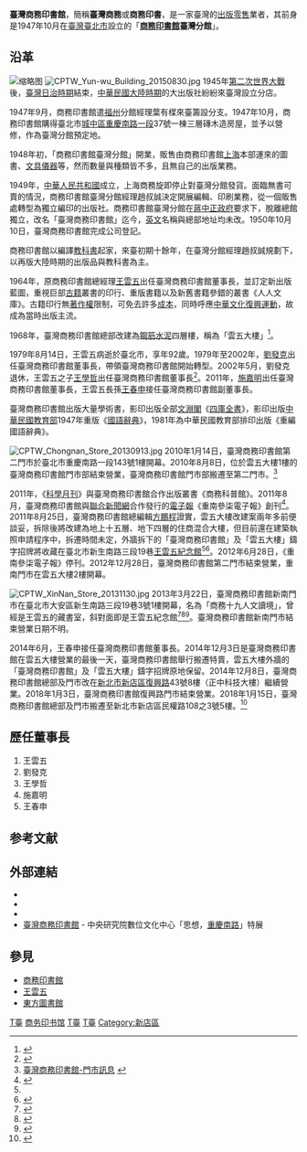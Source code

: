 {{Infobox Company 
|foundation = 1950年10月10日（公司登記日期）
|location = {{ROC}}[[新北市|新北市]][[新店區|新店區]]民權路108之3號5樓
|key_people = [[王春申|王春申]]（[[董事長|董事長]]）
|industry = [[出版|出版業]]
|products = 書籍
|revenue = 
|operating_income = 
|num_employees =
|parent = 
|divisions =
|subsid = 
|capital = [[新臺幣|新臺幣]]3,000,000元（2011年5月）
|market_value =
|accounting_period = 
|homepage = {{URL|www.cptw.com.tw}}
|footnotes = 
|company_name = 臺灣商務印書館股份有限公司
|company_name_en = The Commercial Press, Ltd.
|company_logo = [[檔案:Logo_臺灣商務印書.jpg|檔案:Logo 臺灣商務印書.jpg]]
|company_type = [[股份有限公司|股份有限公司]]
|company_slogan = 
|local_code_name = TW
|local_code = 03561906
|traded_as  =非上市 
|profit = 
|P/E ratio =
|earnings per share =
|Net asset value =
}}

'''臺灣商務印書館'''，簡稱'''臺灣商務'''或'''商務印書'''，是一家臺灣的[[出版社|出版]][[零售商|零售]]業者，其前身是1947年10月在[[臺灣|臺灣]][[臺北市|臺北市]]設立的「'''[[商務印書館|商務印書館]]臺灣分館'''」。

== 沿革 ==
[[File:Taiwan_Branch,_The_Commercial_Press_1948.jpg|缩略图]]
[[File:CPTW_Yun-wu_Building_20150830.jpg|right]]
1945年[[第二次世界大戰|第二次世界大戰]]後，[[臺灣日治時期|臺灣日治時期]]結束，[[中華民國大陸時期|中華民國大陸時期]]的大出版社紛紛來臺灣設立分店。

1947年9月，商務印書館遣[[福州|福州]]分館經理葉有楳來臺籌設分支。1947年10月，商務印書館購得臺北市[[城中區_(台北市)|城中區]][[重慶南路_(台北市)|重慶南路一段]]37號一棟三層磚木造房屋，並予以營修，作為臺灣分館預定地。

1948年初，「商務印書館臺灣分館」開業，販售由商務印書館[[上海|上海]]本部運來的圖書、[[文具|文具]][[儀器|儀器]]等，然而數量與種類皆不多，且無自己的出版業務。

1949年，[[中華人民共和國|中華人民共和國]]成立，上海商務旋即停止對臺灣分館發貨。面臨無書可賣的情況，商務印書館臺灣分館經理趙叔誠決定開展編輯、印刷業務，從一個販售處轉型為獨立編印的出版社。商務印書館臺灣分館在[[蔣中正政府|蔣中正政府]]要求下，脫離總館獨立，改名「臺灣商務印書館」迄今，[[英文|英文]]名稱與總部地址均未改。1950年10月10日，臺灣商務印書館完成公司登記。

商務印書館以編譯[[教科書|教科書]]起家，來臺初期十餘年，在臺灣分館經理趙叔誠規劃下，以再版大陸時期的出版品與教科書為主。

1964年，原商務印書館總經理[[王雲五|王雲五]]出任臺灣商務印書館董事長，並訂定新出版藍圖，重視巨部[[古籍|古籍]]叢書的印行、重版書籍以及新舊書籍參錯的叢書《人人文庫》。古籍印行無[[著作權|著作權]]限制，可免去許多[[成本|成本]]，同時呼應[[中華文化復興運動|中華文化復興運動]]，故成為當時出版主流。

1968年，臺灣商務印書館總部改建為[[鋼筋水泥|鋼筋水泥]]四層樓，稱為「雲五大樓」<ref name="cntimes1">{{cite web |url = http://chincenter.fg.tp.edu.tw/~writing/news.php?id=1224831030&PHPSESSID=2b45d433329b6e7e5f8edf1e877d2065 |title = 重慶南路地標 臺灣商務一甲子 雲五大樓改建 |author = 林欣誼 |publisher = [[中國時報|中國時報]] |date = 2011-08-26 |accessdate = 2013-05-25 |language = zh-tw }}{{dead link|date=2018年4月 |bot=InternetArchiveBot |fix-attempted=yes }}</ref>。

1979年8月14日，王雲五病逝於臺北市，享年92歲。1979年至2002年，[[劉發克|劉發克]]出任臺灣商務印書館董事長，帶領臺灣商務印書館開始轉型。2002年5月，劉發克退休，王雲五之子[[王學哲|王學哲]]出任臺灣商務印書館董事長<ref>{{cite web |url = http://news.chinatimes.com/Chinatimes/Philology/Philology-artnews/0,3409,112002112400163+110513+20021124+news,00.html |title = 王雲五之子王學哲掌舵 商務印書館重新出發 |author = 陳文芬 |publisher = [[中時電子報|中時電子報]] |date = 2002-11-24 |accessdate = 2014-02-04 |language = zh-tw |deadurl = yes |archiveurl = https://web.archive.org/web/20140222065142/http://news.chinatimes.com/Chinatimes/Philology/Philology-artnews/0,3409,112002112400163+110513+20021124+news,00.html |archivedate = 2014-02-22 }}</ref>。2011年，[[施嘉明|施嘉明]]出任臺灣商務印書館董事長，王雲五長孫[[王春申|王春申]]接任臺灣商務印書館副董事長。

臺灣商務印書館出版大量學術書，影印出版全部[[文淵閣|文淵閣]]《[[四庫全書|四庫全書]]》，影印出版[[中華民國教育部|中華民國教育部]]1947年重版《[[教育部國語辭典|國語辭典]]》，1981年為中華民國教育部排印出版《重編國語辭典》。

[[File:CPTW_Chongnan_Store_20130913.jpg|right]]
2010年1月14日，臺灣商務印書館第二門市於臺北市重慶南路一段143號1樓開幕。2010年8月8日，位於雲五大樓1樓的臺灣商務印書館門市部結束營業，臺灣商務印書館門市部搬遷至第二門市。<ref>[http://www.cptw.com.tw/event/shop/index.html 臺灣商務印書館-門市訊息] {{webarchive|url=https://web.archive.org/web/20110829031254/http://www.cptw.com.tw/event/shop/index.html |date=2011-08-29 }}</ref>

2011年，《[[科學月刊|科學月刊]]》與臺灣商務印書館合作出版叢書《商務科普館》。2011年8月，臺灣商務印書館與[[聯合新聞網|聯合新聞網]]合作發行的[[電子報|電子報]]《重南參柒電子報》創刊<ref>{{cite web |url = http://chincenter.fg.tp.edu.tw/~writing/news.php?id=1224831034 |title = 重南參柒電子報 揭探書籍背後的精彩故事 |author = 台北訊 |publisher = 聯合新聞網 |date = 2011-08-29 |accessdate = 2014-08-23 |language = zh-tw }}{{dead link|date=2018年4月 |bot=InternetArchiveBot |fix-attempted=yes }}</ref>。2011年8月25日，臺灣商務印書館總編輯[[方鵬程|方鵬程]]證實，雲五大樓改建案兩年多前便談妥，拆除後將改建為地上十五層、地下四層的住商混合大樓，但目前還在建築執照申請程序中，拆遷時間未定，外牆拆下的「臺灣商務印書館」及「雲五大樓」鑄字招牌將收藏在臺北市新生南路三段19巷[[王雲五紀念館|王雲五紀念館]]<ref name="cntimes1"/><ref name="tvbs1">{{cite web |url = http://news.tvbs.com.tw/old-news.html?nid=64857 |title = 出版「未央歌」聞名 「台灣商務」大樓將拆 |author = 史靜芬 |publisher = TVBS新聞 |date = 2011-08-27 |accessdate = 2015-12-09 |language = zh-tw}}</ref>。2012年6月28日，《重南參柒電子報》停刊。2012年12月28日，臺灣商務印書館第二門市結束營業，重南門市在雲五大樓2樓開幕。

[[File:CPTW_XinNan_Store_20131130.jpg|thumb]]
2013年3月22日，臺灣商務印書館新南門市在臺北市大安區新生南路三段19巷3號1樓開幕，名為「商務十九人文讀境」，曾經是王雲五的藏書室，斜對面即是王雲五紀念館<ref>{{cite web |url = http://cci.culture.tw/cci/cci/news2_detail.php?p=263&sn=5925 |title = 台灣商務印書館 新生南路開新店  |author = 陳宛茜 |publisher = [[聯合報|聯合報]] |date = 2013-03-20 |accessdate = 2014-05-23 |language = zh-tw}}</ref><ref>{{cite web |url = http://host.mcu.edu.tw/mol/show_2009.php?nid=154017 |title = 台灣商務印書館 打造王雲五文創基地 |author = 陳岱安 |publisher = 銘報即時新聞 |date = 2013-03-26 |accessdate = 2019-12-22 |language = zh-tw |deadurl = yes |archiveurl =  |archivedate = 2014年2月19日 |df = }}</ref><ref>{{cite web |url = http://www.merit-times.com/NewsPage.aspx?unid=299269 |title = 商務十九人文讀境  |author = 周慧珠 |publisher = [[人間福報|人間福報]] |date = 2013-03-24 |accessdate = 2019-12-22 |language = zh-tw |quote = 六十六年出版歲月的台灣商務印書館，前日終於搬至新生南路三段十九巷，加入「溫羅汀」書店圈，名為「商務十九人文讀境」，與王雲五紀念館斜對面。}}</ref>。臺灣商務印書館新南門市結束營業日期不明。

2014年6月，王春申接任臺灣商務印書館董事長。2014年12月3日是臺灣商務印書館在雲五大樓營業的最後一天，臺灣商務印書館舉行搬遷特賣，雲五大樓外牆的「臺灣商務印書館」及「雲五大樓」鑄字招牌原地保留。2014年12月8日，臺灣商務印書館總部及門市改在[[新北市|新北市]][[新店區|新店區]][[復興路_(新店區)|復興路]]43號8樓（正中科技大樓）繼續營業。2018年1月3日，臺灣商務印書館復興路門市結束營業。2018年1月15日，臺灣商務印書館總部及門市搬遷至新北市新店區民權路108之3號5樓。<ref>{{Cite web|url=https://www.cptw.com.tw/upload/banner/20180103134040_pic-pc.jpg|title=臺灣商務印書館——官網訊息|author=臺灣商務印書館|date=2018-01-03|accessdate=2018-03-17|publisher=臺灣商務印書館}}</ref>

== 歷任董事長 ==
#王雲五
#劉發克
#王學哲
#施嘉明
#王春申

== 参考文献 ==
{{Reflist}}

== 外部連結 ==
*{{Official website|https://www.cptw.com.tw}}
*{{facebook|ecptw}}
*{{YouTube|c=UCBry7m6d2zXirsKPWD6WU-w}}
*[https://thinkread.asdc.tw/commercial_press/ 臺灣商務印書館] - 中央研究院數位文化中心「思想，[[重慶南路(臺北市)|重慶南路]]」特展

== 參見 ==
* [[商務印書館|商務印書館]]
* [[王雲五|王雲五]]
* [[東方圖書館|東方圖書館]]

[[Category:臺灣出版社|T臺]]
[[Category:商务印书馆|]]
[[Category:總部位於新北市的工商業機構|T臺]]
[[Category:1950年成立的公司|T臺]]
[[Category:新店區|Category:新店區]]